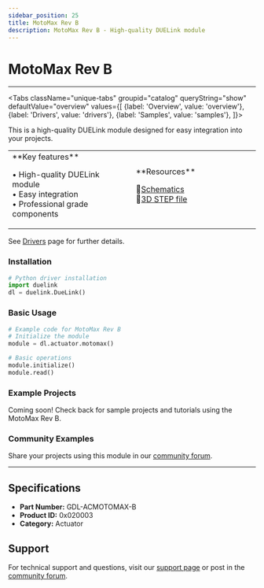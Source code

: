 ```yaml
---
sidebar_position: 25
title: MotoMax Rev B
description: MotoMax Rev B - High-quality DUELink module
---
```



# MotoMax Rev B

<ProductImageSelector 
  partNumber="acmotomax-b"
  productName="MotoMax Rev B"
/>

---

<Tabs className="unique-tabs" groupid="catalog" queryString="show" defaultValue="overview"
  values={[
    {label: 'Overview', value: 'overview'},
    {label: 'Drivers', value: 'drivers'},
    {label: 'Samples', value: 'samples'},
  ]}>

<TabItem value="overview">

This is a high-quality DUELink module designed for easy integration into your projects.

<table><td width='50%'>
**Key features**

• High-quality DUELink module<br/>
• Easy integration<br/>
• Professional grade components<br/>

</td><td width='50%'>
**Resources**
 
📄[Schematics](/sch/acmotomax-b.pdf)<br/>
🔩[3D STEP file](/3d/acmotomax-b.step)<br/>

</td></table>

</TabItem>

<TabItem value="drivers">

See [Drivers](../../engine/drivers) page for further details.

### Installation

```python
# Python driver installation
import duelink
dl = duelink.DueLink()
```

### Basic Usage

```python
# Example code for MotoMax Rev B
# Initialize the module
module = dl.actuator.motomax()

# Basic operations
module.initialize()
module.read()
```

</TabItem>

<TabItem value="samples">

### Example Projects

Coming soon! Check back for sample projects and tutorials using the MotoMax Rev B.

### Community Examples

Share your projects using this module in our [community forum](https://forums.ghielectronics.com).

</TabItem>

</Tabs>

---

## Specifications

- **Part Number:** GDL-ACMOTOMAX-B
- **Product ID:** 0x020003
- **Category:** Actuator

## Support

For technical support and questions, visit our [support page](../../support) or post in the [community forum](https://forums.ghielectronics.com).
